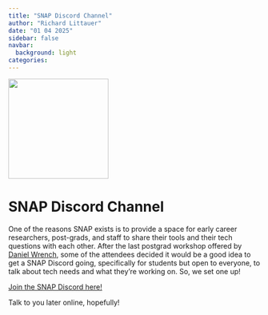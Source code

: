 ```yaml
---
title: "SNAP Discord Channel"
author: "Richard Littauer"
date: "01 04 2025"
sidebar: false
navbar:
  background: light
categories:
---
```


![](SNAP+discord2.png){height=200 fig-align="center"}

<h1>SNAP Discord Channel</h1>

One of the reasons SNAP exists is to provide a space for early career researchers, post-grads, and staff to share their tools and their tech questions with each other. After the last postgrad workshop offered by <a href="https://www.linkedin.com/in/daniel-wrench-b475aa1a4/">Daniel Wrench</a>, some of the attendees decided it would be a good idea to get a SNAP Discord going, specifically for students but open to everyone, to talk about tech needs and what they're working on. So, we set one up! 

<a href="https://discord.gg/x48fRCHV">Join the SNAP Discord here!</a>

Talk to you later online, hopefully!
